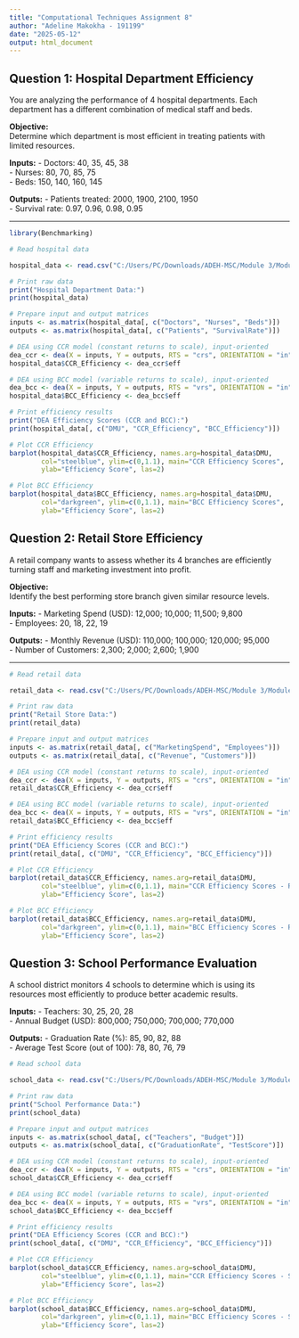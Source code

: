 ```yaml
---
title: "Computational Techniques Assignment 8"
author: "Adeline Makokha - 191199"
date: "2025-05-12"
output: html_document
---
```


## Question 1: Hospital Department Efficiency

You are analyzing the performance of 4 hospital departments. Each department has a different combination of medical staff and beds.

**Objective:**  
Determine which department is most efficient in treating patients with limited resources.

**Inputs:**
- Doctors: 40, 35, 45, 38  
- Nurses: 80, 70, 85, 75  
- Beds: 150, 140, 160, 145  

**Outputs:**
- Patients treated: 2000, 1900, 2100, 1950  
- Survival rate: 0.97, 0.96, 0.98, 0.95  

---





```r
library(Benchmarking)

# Read hospital data

hospital_data <- read.csv("C:/Users/PC/Downloads/ADEH-MSC/Module 3/Module-3/DSA 8302 Computational Techniques in DS/week 8/hospital_data.csv")

```



```r
# Print raw data
print("Hospital Department Data:")
print(hospital_data)

# Prepare input and output matrices
inputs <- as.matrix(hospital_data[, c("Doctors", "Nurses", "Beds")])
outputs <- as.matrix(hospital_data[, c("Patients", "SurvivalRate")])

# DEA using CCR model (constant returns to scale), input-oriented
dea_ccr <- dea(X = inputs, Y = outputs, RTS = "crs", ORIENTATION = "in")
hospital_data$CCR_Efficiency <- dea_ccr$eff

# DEA using BCC model (variable returns to scale), input-oriented
dea_bcc <- dea(X = inputs, Y = outputs, RTS = "vrs", ORIENTATION = "in")
hospital_data$BCC_Efficiency <- dea_bcc$eff

# Print efficiency results
print("DEA Efficiency Scores (CCR and BCC):")
print(hospital_data[, c("DMU", "CCR_Efficiency", "BCC_Efficiency")])

# Plot CCR Efficiency
barplot(hospital_data$CCR_Efficiency, names.arg=hospital_data$DMU,
        col="steelblue", ylim=c(0,1.1), main="CCR Efficiency Scores",
        ylab="Efficiency Score", las=2)

# Plot BCC Efficiency
barplot(hospital_data$BCC_Efficiency, names.arg=hospital_data$DMU,
        col="darkgreen", ylim=c(0,1.1), main="BCC Efficiency Scores",
        ylab="Efficiency Score", las=2)

```

## Question 2: Retail Store Efficiency

A retail company wants to assess whether its 4 branches are efficiently turning staff and marketing investment into profit.

**Objective:**  
Identify the best performing store branch given similar resource levels.

**Inputs:**
- Marketing Spend (USD): 12,000; 10,000; 11,500; 9,800  
- Employees: 20, 18, 22, 19  

**Outputs:**
- Monthly Revenue (USD): 110,000; 100,000; 120,000; 95,000  
- Number of Customers: 2,300; 2,000; 2,600; 1,900  

---


```r
# Read retail data

retail_data <- read.csv("C:/Users/PC/Downloads/ADEH-MSC/Module 3/Module-3/DSA 8302 Computational Techniques in DS/week 8/retail_data.csv")

# Print raw data
print("Retail Store Data:")
print(retail_data)

# Prepare input and output matrices
inputs <- as.matrix(retail_data[, c("MarketingSpend", "Employees")])
outputs <- as.matrix(retail_data[, c("Revenue", "Customers")])

# DEA using CCR model (constant returns to scale), input-oriented
dea_ccr <- dea(X = inputs, Y = outputs, RTS = "crs", ORIENTATION = "in")
retail_data$CCR_Efficiency <- dea_ccr$eff

# DEA using BCC model (variable returns to scale), input-oriented
dea_bcc <- dea(X = inputs, Y = outputs, RTS = "vrs", ORIENTATION = "in")
retail_data$BCC_Efficiency <- dea_bcc$eff

# Print efficiency results
print("DEA Efficiency Scores (CCR and BCC):")
print(retail_data[, c("DMU", "CCR_Efficiency", "BCC_Efficiency")])

# Plot CCR Efficiency
barplot(retail_data$CCR_Efficiency, names.arg=retail_data$DMU,
        col="steelblue", ylim=c(0,1.1), main="CCR Efficiency Scores - Retail",
        ylab="Efficiency Score", las=2)

# Plot BCC Efficiency
barplot(retail_data$BCC_Efficiency, names.arg=retail_data$DMU,
        col="darkgreen", ylim=c(0,1.1), main="BCC Efficiency Scores - Retail",
        ylab="Efficiency Score", las=2)

```

## Question 3: School Performance Evaluation

A school district monitors 4 schools to determine which is using its resources most efficiently to produce better academic results.

**Inputs:**
- Teachers: 30, 25, 20, 28  
- Annual Budget (USD): 800,000; 750,000; 700,000; 770,000  

**Outputs:**
- Graduation Rate (%): 85, 90, 82, 88  
- Average Test Score (out of 100): 78, 80, 76, 79


```r
# Read school data

school_data <- read.csv("C:/Users/PC/Downloads/ADEH-MSC/Module 3/Module-3/DSA 8302 Computational Techniques in DS/week 8/school_data.csv")

# Print raw data
print("School Performance Data:")
print(school_data)

# Prepare input and output matrices
inputs <- as.matrix(school_data[, c("Teachers", "Budget")])
outputs <- as.matrix(school_data[, c("GraduationRate", "TestScore")])

# DEA using CCR model (constant returns to scale), input-oriented
dea_ccr <- dea(X = inputs, Y = outputs, RTS = "crs", ORIENTATION = "in")
school_data$CCR_Efficiency <- dea_ccr$eff

# DEA using BCC model (variable returns to scale), input-oriented
dea_bcc <- dea(X = inputs, Y = outputs, RTS = "vrs", ORIENTATION = "in")
school_data$BCC_Efficiency <- dea_bcc$eff

# Print efficiency results
print("DEA Efficiency Scores (CCR and BCC):")
print(school_data[, c("DMU", "CCR_Efficiency", "BCC_Efficiency")])

# Plot CCR Efficiency
barplot(school_data$CCR_Efficiency, names.arg=school_data$DMU,
        col="steelblue", ylim=c(0,1.1), main="CCR Efficiency Scores - Schools",
        ylab="Efficiency Score", las=2)

# Plot BCC Efficiency
barplot(school_data$BCC_Efficiency, names.arg=school_data$DMU,
        col="darkgreen", ylim=c(0,1.1), main="BCC Efficiency Scores - Schools",
        ylab="Efficiency Score", las=2)



```